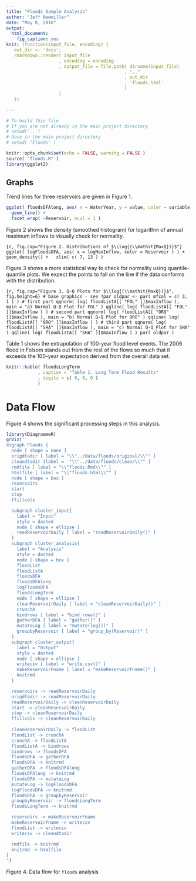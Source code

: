 ```yaml
---
title: "Floods Sample Analysis"
author: "Jeff Newmiller"
date: "May 8, 2016"
output: 
  html_document:
    fig_caption: yes
knit: (function(input_file, encoding) {
   out_dir <- 'docs';
   rmarkdown::render( input_file
                    , encoding = encoding
                    , output_file = file.path( dirname(input_file)
                                             , ".."
                                             , out_dir
                                             , 'floods.html'
                                             )
                    )
   })

---
```


```r
# To build this file
# If you are not already in the main project directory
# setwd('..')
# Once in the main project directory
# setwd( "Floods" )
```


```r
knitr::opts_chunk$set(echo = FALSE, warning = FALSE )
source( "floods.R" )
library(ggplot2)
```

## Graphs

Trend lines for three reservoirs are given in Figure 1.

```r
ggplot( floodsDFAlong, aes( x = WaterYear, y = value, color = variable ) ) +
  geom_line() +
  facet_wrap( ~Reservoir, ncol = 1 )
```

Figure 2 shows the density (smoothed histogram) for logarithm of annual maximum inflows to visually check for normality.

```{r, fig.cap="Figure 2. Distributions of $\\log{(\\mathit{MaxQ})}$"}
ggplot( logFloodsDFA, aes( x = logMaxInflow, color = Reservoir ) ) +
  geom_density() +
  xlim( c( 7, 13 ) )
```

Figure 3 shows a more statistical way to check for normality using quantile-quantile plots. We expect the points to fall on the line if the data conforms with the distribution.

```{r, fig.cap="Figure 3. Q-Q Plots for $\\log{(\\mathit{MaxQ})}$", fig.height=6}
# base graphics - see ?par
oldpar <- par( mfcol = c( 3, 1 ) )
# first part
qqnorm( log( floodListA[[ "FOL" ]]$maxInflow ), main = "a) Normal Q-Q Plot for FOL" )
qqline( log( floodListA[[ "FOL" ]]$maxInflow ) )
# second part
qqnorm( log( floodListA[[ "ORO" ]]$maxInflow ), main = "b) Normal Q-Q Plot for ORO" )
qqline( log( floodListA[[ "ORO" ]]$maxInflow ) )
# third part
qqnorm( log( floodListA[[ "SHA" ]]$maxInflow ), main = "c) Normal Q-Q Plot for SHA" )
qqline( log( floodListA[[ "SHA" ]]$maxInflow ) )
par( oldpar )
```

Table 1 shows the extrapolation of 100-year flood level events. The 2006 flood in Folsom stands out from the rest of the flows so much that it exceeds the 100-year expectation derived from the overall data set.

```r
knitr::kable( floodsLongTerm
            , caption = "Table 1. Long Term Flood Results"
            , digits = c( 0, 0, 0 )
            )
```

# Data Flow

Figure 4 shows the significant processing steps in this analysis.

```r
library(DiagrammeR)
grViz('
digraph Floods {
  node [ shape = none ]
  origdtadir [ label = "\\"../data/floods/original/\\"" ]
  cleandtadir [label =  "\\"../data/floods/clean/\\"" ]
  rmdfile [ label = "\\"floods.Rmd\\"" ]
  htmlfile [ label = "\\"floods.html\\"" ]
  node [ shape = box ]
  reservoirs
  start
  stop
  ffillcols

  subgraph cluster_input{
    label = "Input"
    style = dashed
    node [ shape = ellipse ]
    readReservoirDaily [ label = "readReservoirDaily()" ]
  }
  subgraph cluster_analysis{
    label = "Analysis"
    style = dashed
    node [ shape = box ]
    floodList
    floodListA
    floodsDFA
    floodsDFAlong
    logFloodsDFA
    floodsLongTerm
    node [ shape = ellipse ]
    cleanReservoirDaily [ label = "cleanReservoirDaily()" ]
    crunchA
    bindrows [ label = "bind_rows()" ]
    gatherDFA [ label = "gather()" ]
    mutateLog [ label = "mutate(log())" ]
    groupbyReservoir [ label = "group_by(Reservoir)" ]
  }
  subgraph cluster_output{
    label = "Output"
    style = dashed
    node [ shape = ellipse ]
    writecsv [ label = "write.csv()" ]
    makeReservoirFname [ label = "makeReservoirFname()" ]
    knitrmd
  }

  reservoirs -> readReservoirDaily
  origdtadir -> readReservoirDaily
  readReservoirDaily -> cleanReservoirDaily
  start -> cleanReservoirDaily
  stop -> cleanReservoirDaily
  ffillcols -> cleanReservoirDaily
  
  cleanReservoirDaily -> floodList
  floodList -> crunchA
  crunchA -> floodListA
  floodListA -> bindrows
  bindrows -> floodsDFA
  floodsDFA -> gatherDFA
  floodsDFA -> knitrmd
  gatherDFA -> floodsDFAlong
  floodsDFAlong -> knitrmd
  floodsDFA -> mutateLog
  mutateLog -> logFloodsDFA
  logFloodsDFA -> knitrmd
  floodsDFA -> groupbyReservoir
  groupbyReservoir -> floodsLongTerm
  floodsLongTerm -> knitrmd

  reservoirs -> makeReservoirFname
  makeReservoirFname -> writecsv
  floodList -> writecsv
  writecsv -> cleandtadir

  rmdfile -> knitrmd
  knitrmd -> htmlfile
}
')
```
Figure 4. Data flow for `floods` analysis
